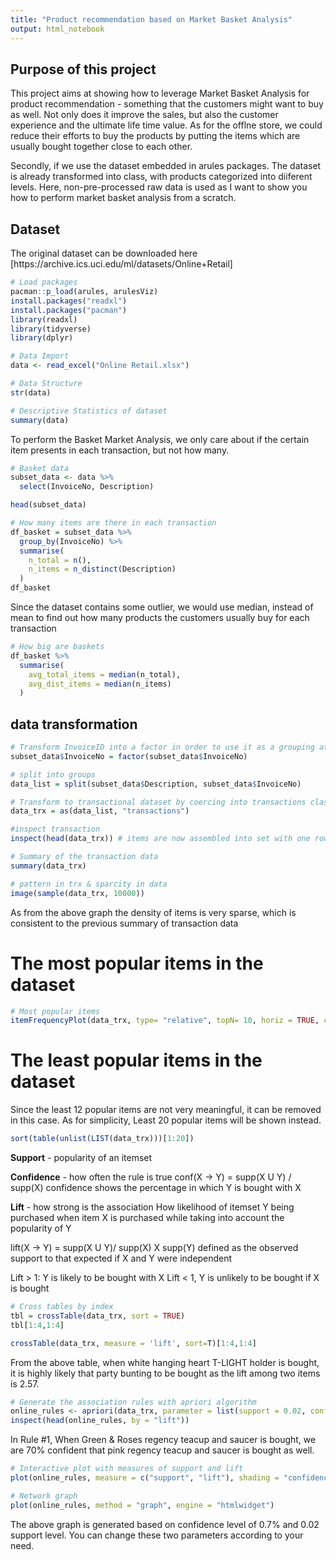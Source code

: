 ```yaml
---
title: "Product recommendation based on Market Basket Analysis"
output: html_notebook
---
```


## Purpose of this project
This project aims at showing how to leverage Market Basket Analysis for product recommendation - something that the customers might want to buy as well. Not only does it improve the sales, but also the customer experience and the ultimate life time value. As for the offlne store, we could reduce their efforts to buy the products by putting the items which are usually bought together close to each other.

Secondly, if we use the dataset embedded in arules packages. The dataset is already transformed into class, with products categorized into diiferent levels. Here, non-pre-processed raw data is used as I want to show you how to perform market basket analysis from a scratch.

## Dataset
The original dataset can be downloaded here [https://archive.ics.uci.edu/ml/datasets/Online+Retail]
```r
# Load packages 
pacman::p_load(arules, arulesViz)
install.packages("readxl")
install.packages("pacman")
library(readxl)
library(tidyverse)
library(dplyr)

# Data Import 
data <- read_excel("Online Retail.xlsx")

# Data Structure
str(data)

# Descriptive Statistics of dataset
summary(data)
```

To perform the Basket Market Analysis, we only care about if the certain item presents in each transaction, but not how many. 
```r
# Basket data
subset_data <- data %>% 
  select(InvoiceNo, Description)

head(subset_data)
```

```r
# How many items are there in each transaction
df_basket = subset_data %>%
  group_by(InvoiceNo) %>%
  summarise(
    n_total = n(),
    n_items = n_distinct(Description)
  )
df_basket

```

Since the dataset contains some outlier, we would use median, instead of mean to find out how many products the customers usually buy for each transaction
```r
# How big are baskets
df_basket %>%
  summarise(
    avg_total_items = median(n_total),
    avg_dist_items = median(n_items)
  )
```

## data transformation
```r
# Transform InvoiceID into a factor in order to use it as a grouping attribute
subset_data$InvoiceNo = factor(subset_data$InvoiceNo)

# split into groups
data_list = split(subset_data$Description, subset_data$InvoiceNo)

# Transform to transactional dataset by coercing into transactions class
data_trx = as(data_list, "transactions")

#inspect transaction
inspect(head(data_trx)) # items are now assembled into set with one row per transaction

```

```r
# Summary of the transaction data
summary(data_trx)
```

```r
# pattern in trx & sparcity in data
image(sample(data_trx, 10000)) 
```

As from the above graph the density of items is very sparse, which is consistent to the previous summary of transaction data

# The most popular items in the dataset
```r
# Most popular items
itemFrequencyPlot(data_trx, type= "relative", topN= 10, horiz = TRUE, col = "steelblue3")
```

# The least popular items in the dataset
Since the least 12 popular items are not very meaningful, it can be removed in this case. As for simplicity, Least 20 popular items will be shown instead.
```r
sort(table(unlist(LIST(data_trx)))[1:20])
```

<strong>Support</strong> - popularity of an itemset

<strong>Confidence</strong> - how often the rule is true
conf(X -> Y) = supp(X U Y) / supp(X)
confidence shows the percentage in which Y is bought with X

<strong>Lift</strong> - how strong is the association
How likelihood of itemset Y being purchased when item X is purchased while taking into account the popularity of Y

lift(X -> Y) = supp(X U Y)/ supp(X) X supp(Y)
defined as the observed support to that expected if X and Y were independent

Lift > 1: Y is likely to be bought with X
Lift < 1,  Y is unlikely to be bought if X is bought

```r
# Cross tables by index
tbl = crossTable(data_trx, sort = TRUE)
tbl[1:4,1:4]

crossTable(data_trx, measure = 'lift', sort=T)[1:4,1:4]

```

From the above table, when white hanging heart T-LIGHT holder is bought, it is highly likely that party bunting to be bought as the lift among two items is 2.57.

```r
# Generate the association rules with apriori algorithm
online_rules <- apriori(data_trx, parameter = list(support = 0.02, confidence = 0.7))
inspect(head(online_rules, by = "lift"))
```

In Rule #1, When Green & Roses regency teacup and saucer is bought, we are 70% confident that pink regency teacup and saucer is bought as well.
```r
# Interactive plot with measures of support and lift
plot(online_rules, measure = c("support", "lift"), shading = "confidence", engine='plotly')
```


```r
# Network graph
plot(online_rules, method = "graph", engine = "htmlwidget")
```

The above graph is generated based on confidence level of 0.7% and 0.02 support level. You can change these two parameters according to your need.